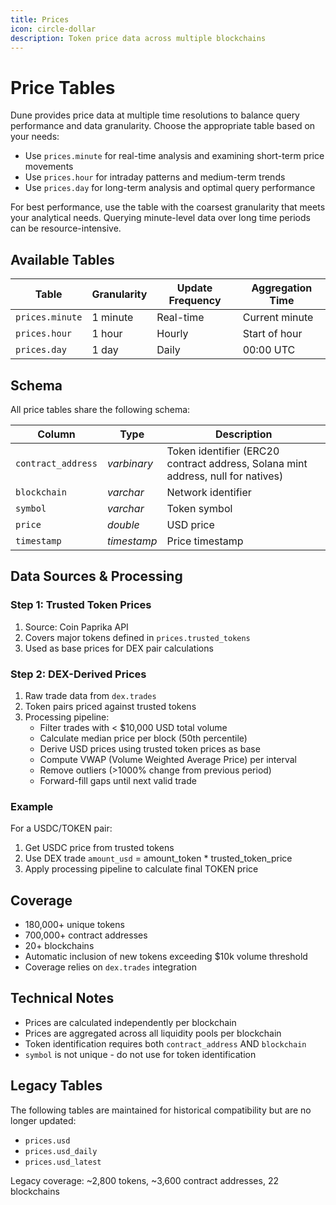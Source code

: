 ```yaml
---
title: Prices
icon: circle-dollar
description: Token price data across multiple blockchains
---
```


# Price Tables

Dune provides price data at multiple time resolutions to balance query performance and data granularity. Choose the appropriate table based on your needs:

- Use `prices.minute` for real-time analysis and examining short-term price movements
- Use `prices.hour` for intraday patterns and medium-term trends
- Use `prices.day` for long-term analysis and optimal query performance

For best performance, use the table with the coarsest granularity that meets your analytical needs. Querying minute-level data over long time periods can be resource-intensive.

## Available Tables

| Table | Granularity | Update Frequency | Aggregation Time |
|-------|-------------|------------------|------------------|
| `prices.minute` | 1 minute | Real-time | Current minute |
| `prices.hour` | 1 hour | Hourly | Start of hour |
| `prices.day` | 1 day | Daily | 00:00 UTC |

## Schema

All price tables share the following schema:

| Column | Type | Description |
|--------|------|-------------|
| `contract_address` | _varbinary_ | Token identifier (ERC20 contract address, Solana mint address, null for natives) |
| `blockchain` | _varchar_ | Network identifier |
| `symbol` | _varchar_ | Token symbol |
| `price` | _double_ | USD price |
| `timestamp` | _timestamp_ | Price timestamp |

## Data Sources & Processing

### Step 1: Trusted Token Prices
1. Source: Coin Paprika API
2. Covers major tokens defined in `prices.trusted_tokens`
3. Used as base prices for DEX pair calculations

### Step 2: DEX-Derived Prices
1. Raw trade data from `dex.trades`
2. Token pairs priced against trusted tokens
3. Processing pipeline:
   - Filter trades with < $10,000 USD total volume
   - Calculate median price per block (50th percentile)
   - Derive USD prices using trusted token prices as base
   - Compute VWAP (Volume Weighted Average Price) per interval
   - Remove outliers (>1000% change from previous period)
   - Forward-fill gaps until next valid trade

### Example
For a USDC/TOKEN pair:
1. Get USDC price from trusted tokens
2. Use DEX trade `amount_usd` = amount_token * trusted_token_price
3. Apply processing pipeline to calculate final TOKEN price

## Coverage

- 180,000+ unique tokens
- 700,000+ contract addresses
- 20+ blockchains
- Automatic inclusion of new tokens exceeding $10k volume threshold
- Coverage relies on `dex.trades` integration

## Technical Notes

- Prices are calculated independently per blockchain
- Prices are aggregated across all liquidity pools per blockchain
- Token identification requires both `contract_address` AND `blockchain`
- `symbol` is not unique - do not use for token identification





## Legacy Tables

The following tables are maintained for historical compatibility but are no longer updated:
- `prices.usd`
- `prices.usd_daily`
- `prices.usd_latest`

Legacy coverage: ~2,800 tokens, ~3,600 contract addresses, 22 blockchains

